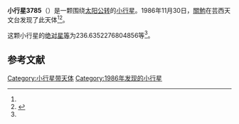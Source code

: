 {{Infobox planet
| bgcolour = #FFFFC0
| name = 3785 Kitami
| symbol = 
| image = 
| caption = 
| discovery = yes
| discovery_ref = 
| discoverer = [[關勉|關勉]]
| discovery_site = [[芸西天文台|芸西天文台]] 
| discovered = 1986年11月30日
| designations = yes
| mp_name = 
| named_after = 
| alt_names = 1986 WM/ 1934 TG / 1957 UM / 1979 OO2 / 1980 UU
| mp_category = [[外小行星带|外小行星带]]
| orbit_ref = <ref name="a">[http://ssd.jpl.nasa.gov/sbdb.cgi?sstr=3785 3785 Kitami] {{Wayback|url=http://ssd.jpl.nasa.gov/sbdb.cgi?sstr=3785 |date=20200918020838 }}，小行星數據庫瀏覽器（JPL Small-Body Database Browser）－[[美国国家航空航天局|美国国家航空航天局]]喷气推进实验室</ref>
| epoch = 2456400.5 (2013年4月18日更新)
| aphelion = {{convert|3.786367001008542|AU|km|3|abbr=on|lk=out}}
| perihelion = {{convert|2.683242515638971|AU|km|3|abbr=on}}
| semimajor = {{convert|3.234804758323756|AU|km|3|abbr=on}}
| eccentricity = 0.170508666
| period = 2125.056771 [[日|日]]<br />5.82[[儒略年|儒略年]]
| avg_speed = 
| inclination = 1.922058794004547
| asc_node = 151.0440600006918
| mean_anomaly = 
| arg_peri = 236.6352276804856
| satellites = 
| physical_characteristics = yes
| dimensions = 
| mass = 
| density = 
| surface_grav = 
| escape_velocity = 
| sidereal_day = 
| axial_tilt = 
| pole_ecliptic_lat = 
| pole_ecliptic_lon = 
| albedo = 
| temperatures= 
| temp_name1 = 
| mean_temp_1 = 
| max_temp_1 = 
| temp_name2 = 
| max_temp_2 = 
| spectral_type = 
| abs_magnitude = 236.6352276804856
}}

'''小行星3785'''（{{lang-en|3785 Kitami}}）是一颗围绕[[太阳|太阳]][[公转|公转]]的[[小行星|小行星]]。1986年11月30日，[[關勉|關勉]]在芸西天文台发现了此天体<ref name="a" /><ref>{{cite news|title=小行星列表|url=http://cfa-www.harvard.edu/iau/lists/NumberedMPs.txt|accessdate=2013-07-08|newspaper=哈佛大学|archive-date=2008-05-17|archive-url=https://web.archive.org/web/20080517010638/http://cfa-www.harvard.edu/iau/lists/NumberedMPs.txt|dead-url=no}}</ref>。

这颗小行星的[[绝对星等|绝对星等]]为236.6352276804856等<ref name="a" />。

==参考文献==
{{reflist}}
{{Minor Planet Number|[[小行星3784|小行星3784]]|[[小行星3786|小行星3786]]}}

{{小天体}}

[[Category:小行星带天体|Category:小行星带天体]]
[[Category:1986年发现的小行星|Category:1986年发现的小行星]]

{{asteroid-stub}}